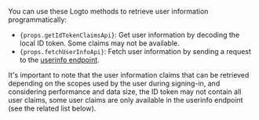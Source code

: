 You can use these Logto methods to retrieve user information programmatically:

- <code>{props.getIdTokenClaimsApi}</code>: Get user information by decoding the local ID token.
  Some claims may not be available.
- <code>{props.fetchUserInfoApi}</code>: Fetch user information by sending a request to the
  [userinfo endpoint](https://openid.net/specs/openid-connect-core-1_0.html#UserInfo).

It's important to note that the user information claims that can be retrieved depending on the
scopes used by the user during signing-in, and considering performance and data size, the ID token
may not contain all user claims, some user claims are only available in the userinfo endpoint (see
the related list below).
